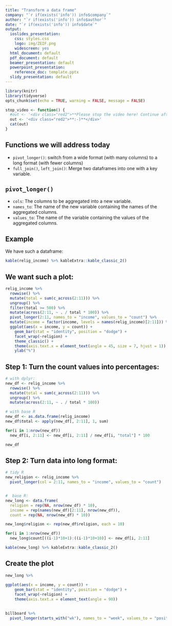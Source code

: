 ```yaml
---
title: "Transform a data frame"
company: "`r if(exists('info')) info$company`"
author: "`r if(exists('info')) info$author`"
date: "`r if(exists('info')) info$date`"
output:
  ioslides_presentation: 
    css: styles.css
    logo: img/ZEIF.png
    widescreen: yes
  html_document: default
  pdf_document: default
  beamer_presentation: default
  powerpoint_presentation:
    reference_doc: template.pptx
  slidy_presentation: default
---
```


```r
library(knitr)
library(tidyverse)
opts_chunk$set(echo = TRUE, warning = FALSE, message = FALSE)

stop_video <- function() {
  #out <- '<div class="red2">**Please stop the video here! Continue after completing the task!**</div>'
  out <- '<div class="red2">**:-)**</div>'
  cat(out)
}

```

## Functions we will address today {.build}

- `pivot_longer()`: switch from a wide format (with many columns) to a long format (with fewer columns) 
- `full_join()`, `left_join()`: Merge two dataframes into one with a key variable.

## `pivot_longer()`

- `cols`: The columns to be aggregated into a new variable.  
- `names_to`: The name of the new variable containing the names of the aggregated columns.  
- `values_to`: The name of the variable containing the values of the aggregated columns.  

## Example

We have such a dataframe:

```r
kable(relig_income) %>% kableExtra::kable_classic_2()
```

## We want such a plot:

```r
relig_income %>% 
  rowwise() %>%
  mutate(total = sum(c_across(2:11))) %>%
  ungroup() %>%
  filter(total >= 500) %>%
  mutate(across(2:11, ~ . / total * 100)) %>%
  pivot_longer(2:11, names_to = "income", values_to = "count") %>%
  mutate(income = factor(income, levels = names(relig_income)[2:11])) %>%
  ggplot(aes(x = income, y = count)) +
    geom_bar(stat = "identity", position = "dodge") +
    facet_wrap(~religion) + 
    theme_classic() + 
    theme(axis.text.x = element_text(angle = 45, size = 7, hjust = 1)) +
    ylab("%")
```


## Step 1: Turn the count values into percentages:


```r
# with dplyr:
new_df <- relig_income %>% 
  rowwise() %>%
  mutate(total = sum(c_across(2:11))) %>%
  ungroup() %>%
  mutate(across(2:11, ~ . / total * 100))

# with base R
new_df <- as.data.frame(relig_income)
new_df$total <- apply(new_df[, 2:11], 1, sum)

for(i in 1:nrow(new_df))  
  new_df[i, 2:11] <- new_df[i, 2:11] / new_df[i, "total"] * 100
```

```r
new_df
```

## Step 2: Turn data into long format:


```r
# tidy R
new_religion <- relig_income %>%
  pivot_longer(col = 2:11, names_to = "income", values_to = "count")


#  base R:
new_long <- data.frame(
  religion = rep(NA, nrow(new_df) * 10), 
  income = rep(names(new_df)[2:11], nrow(new_df)), 
  count = rep(NA, nrow(new_df) * 10))

new_long$religion <- rep(new_df$religion, each = 10)

for(i in 1:nrow(new_df))
  new_long$count[((i-1)*10+1):((i-1)*10+10)] <- new_df[i, 2:11]

```

```r
kable(new_long) %>% kableExtra::kable_classic_2()
```

## Create the plot

```r
new_long %>%
  
ggplot(aes(x = income, y = count)) +
    geom_bar(stat = "identity", position = "dodge") +
    facet_wrap(~religion) + 
    theme(axis.text.x = element_text(angle = 90))
```

##

```r
billboard %>%
  pivot_longer(starts_with("wk"), names_to = "week", values_to = "position", values_drop_na = TRUE)
```


